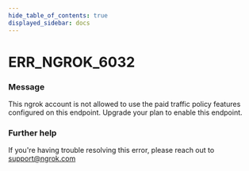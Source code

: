 ```yaml
---
hide_table_of_contents: true
displayed_sidebar: docs
---
```



# ERR_NGROK_6032

### Message

This ngrok account is not allowed to use the paid traffic policy features configured on this endpoint. Upgrade your plan to enable this endpoint.

<ErrorDetails error="err_ngrok_6032" />

### Further help

If you're having trouble resolving this error, please reach out to [support@ngrok.com](mailto:support@ngrok.com?subject=Help%20with%20ERR_NGROK_6032)
